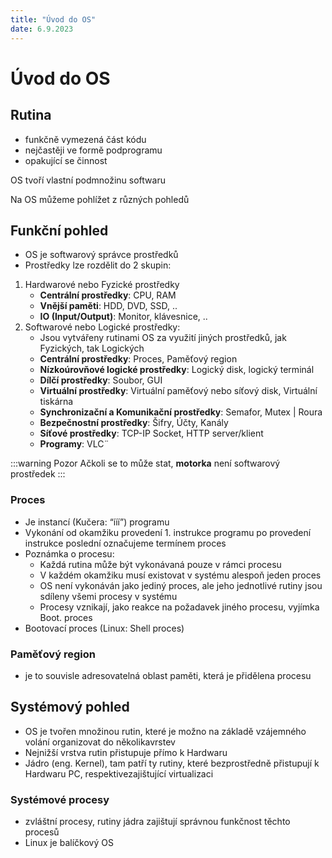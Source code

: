 ```yaml
---
title: "Úvod do OS"
date: 6.9.2023
---
```


# Úvod do OS
## Rutina
- funkčně vymezená část kódu
- nejčastěji ve formě podprogramu
- opakující se činnost

OS tvoří vlastní podmnožinu softwaru

Na OS můžeme pohlížet z různých pohledů 

## Funkční pohled
- OS je softwarový správce prostředků
- Prostředky lze rozdělit do 2 skupin:
1.  Hardwarové nebo Fyzické prostředky
    - **Centrální prostředky**: CPU, RAM
    - **Vnější paměti**: HDD, DVD, SSD, ..
    - **IO (Input/Output)**: Monitor, klávesnice, ..
2.  Softwarové nebo Logické prostředky:
    - Jsou vytvářeny rutinami OS za využití jiných prostředků, jak Fyzických, tak Logických
    - **Centrální prostředky**: Proces, Paměťový region
    - **Nízkoúrovňové logické prostředky**: Logický disk, logický terminál
    - **Dílčí prostředky**: Soubor, GUI
    - **Virtuální prostředky**: Virtuální paměťový nebo síťový disk, Virtuální tiskárna
    - **Synchronizační a Komunikační prostředky**:  Semafor, Mutex | Roura
    - **Bezpečnostní prostředky**: Šifry, Účty, Kanály
    - **Síťové prostředky**: TCP-IP Socket, HTTP server/klient
    - **Programy**: VLC¨

:::warning Pozor
Ačkoli se to může stat, **motorka** není softwarový prostředek
:::

### Proces
- Je instancí (Kučera: “ííí”) programu
- Vykonání od okamžiku provedení 1. instrukce programu po provedení instrukce poslední označujeme termínem proces
- Poznámka o procesu:
    - Každá rutina může být vykonávaná pouze v rámci procesu
    - V každém okamžiku musí existovat v systému alespoň jeden proces
    - OS není vykonáván jako jediný proces, ale jeho jednotlivé rutiny jsou sdíleny všemi procesy v systému
    - Procesy vznikají, jako reakce na požadavek jiného procesu, vyjímka Boot. proces
- Bootovací proces (Linux: Shell proces)

### Paměťový region
- je to souvisle adresovatelná oblast paměti, která je přidělena procesu

## Systémový pohled
- OS je tvořen množinou rutin, které je možno na základě vzájemného volání organizovat do několikavrstev
- Nejnižší vrstva rutin přistupuje přímo k Hardwaru
- Jádro (eng. Kernel), tam patří ty rutiny, které bezprostředně přistupují k Hardwaru PC, respektivezajištující virtualizaci

### Systémové procesy
- zvláštní procesy, rutiny jádra zajištují správnou funkčnost těchto procesů
- Linux je balíčkový OS